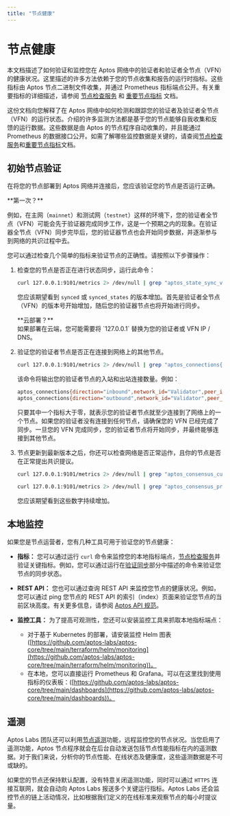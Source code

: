 ```yaml
---
title: "节点健康"
---
```



# 节点健康

本文档描述了如何验证和监控您在 Aptos 网络中的验证者和验证者全节点（VFN）的健康状况。这里描述的许多方法依赖于您的节点收集和报告的运行时指标。这些指标由 Aptos 节点二进制文件收集，并通过 Prometheus 指标端点公开。有关重要指标的详细描述，请参阅 [节点检查服务](../../measure/node-inspection-service.mdx) 和 [重要节点指标](../../measure/important-metrics.mdx) 文档。

这份文档向您解释了在 Aptos 网络中如何检测和跟踪您的验证者及验证者全节点（VFN）的运行状态。介绍的许多监测方法都是基于您的节点能够自我收集和反馈的运行数据。这些数据是由 Aptos 的节点程序自动收集的，并且能通过 Prometheus 的数据接口公开。如需了解哪些监控数据是关键的，请查阅[节点检查服务](../../measure/node-inspection-service.mdx)和[重要节点指标](../../measure/important-metrics.mdx)文档。

## 初始节点验证

在将您的节点部署到 Aptos 网络并连接后，您应该验证您的节点是否运行正确。

<Callout type="info">
**第一次？**<br />

例如，在主网（`mainnet`）和测试网（`testnet`）这样的环境下，您的验证者全节点（VFN）可能会先于验证器完成同步工作，这是一个预期之内的现象。在验证器全节点（VFN）同步完毕后，您的验证器节点也会开始同步数据，并逐渐参与到网络的共识过程中去。
</Callout>

您可以通过检查几个简单的指标来验证节点的正确性。请按照以下步骤操作：

1. 检查您的节点是否正在进行状态同步，运行此命令：

   ```bash filename="Terminal"
   curl 127.0.0.1:9101/metrics 2> /dev/null | grep "aptos_state_sync_version"
   ```

   您应该期望看到 `synced` 或 `synced_states` 的版本增加。首先是验证者全节点（VFN）的版本号开始增加，随后您的验证器节点也将开始进行同步。

   <Callout type="info">
   **云部署？**<br />
   如果部署在云端，您可能需要将 `127.0.0.1` 替换为您的验证者或 VFN IP / DNS。
   </Callout>

2. 验证您的验证者节点是否正在连接到网络上的其他节点。

   ```bash filename="Terminal"
   curl 127.0.0.1:9101/metrics 2> /dev/null | grep "aptos_connections{.*\"Validator\".*}"
   ```

   该命令将输出您的验证者节点的入站和出站连接数量。例如：

   ```bash filename="Terminal"
   aptos_connections{direction="inbound",network_id="Validator",peer_id="f326fd30",role_type="validator"} 5
   aptos_connections{direction="outbound",network_id="Validator",peer_id="f326fd30",role_type="validator"} 2
   ```

   只要其中一个指标大于零，就表示您的验证者节点就至少连接到了网络上的一个节点。如果您的验证者没有连接到任何节点，请确保您的 VFN 已经完成了同步。一旦您的 VFN 完成同步，您的验证者节点将开始同步，并最终能够连接到其他节点。

3. 节点更新到最新版本之后，你还可以检查网络是否正常运作，且你的节点是否在正常提出共识提议。

   ```bash filename="Terminal"
   curl 127.0.0.1:9101/metrics 2> /dev/null | grep "aptos_consensus_current_round"

   curl 127.0.0.1:9101/metrics 2> /dev/null | grep "aptos_consensus_proposals_count"
   ```

   您应该期望看到这些数字持续增加。

## 本地监控

如果您是节点运营者，您有几种工具可用于验证您的节点健康：

- **指标：** 您可以通过运行 `curl` 命令来监控您的本地指标端点，[节点检查服务](../../measure/node-inspection-service.mdx)并验证关键指标。例如，您可以通过运行在[验证同步](../../full-node/verify-pfn.mdx#验证同步状态)部分中描述的命令来验证您节点的同步状态。

- **REST API：** 您也可以通过查询 REST API 来监控您节点的健康状况。例如，您可以通过 ping 您节点的 REST API 的索引（index）页面来验证您节点的当前区块高度。有关更多信息，请参阅 [Aptos API 规范](../../aptos-api-spec.mdx)。

- **监控工具：** 为了提高可观测性，您还可以安装监控工具来抓取本地指标端点：
  - 对于基于 Kubernetes 的部署，请安装监控 Helm 图表 ([https://github.com/aptos-labs/aptos-core/tree/main/terraform/helm/monitoring](https://github.com/aptos-labs/aptos-core/tree/main/terraform/helm/monitoring))。
  - 在本地，您可以直接运行 Prometheus 和 Grafana。可以在这里找到使用指标的仪表板：([https://github.com/aptos-labs/aptos-core/tree/main/dashboards](https://github.com/aptos-labs/aptos-core/tree/main/dashboards))。

## 遥测

Aptos Labs 团队还可以利用[节点遥测](../../configure/telemetry.mdx)功能，远程监控您的节点状况。当您启用了遥测功能，Aptos 节点程序就会在后台自动发送包括节点性能指标在内的遥测数据。对于我们来说，分析你的节点性能、在线状态及健康度，这些遥测数据是不可或缺的。

如果您的节点还保持默认配置，没有特意关闭遥测功能，同时可以通过 `HTTPS` 连接互联网，就会自动向 Aptos Labs 报送多个关键运行指标。Aptos Labs 还会监控节点的链上活动情况，比如根据我们定义的在线标准来观察节点的每小时提议量。
